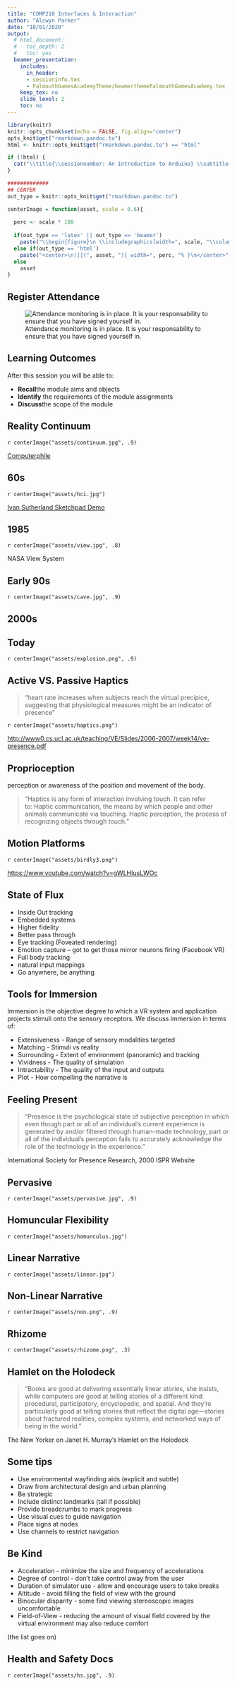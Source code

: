 ```yaml
---
title: "COMP210 Interfaces & Interaction"
author: "Alcwyn Parker"
date: "10/01/2020"
output:
  # html_document:
  #   toc_depth: 2
  #   toc: yes
  beamer_presentation:
    includes:
      in_header:
      - sessioninfo.tex
      - FalmouthGamesAcademyTheme/beamerthemeFalmouthGamesAcademy.tex
    keep_tex: no
    slide_level: 2
    toc: no
---
```


```r
library(knitr)
knitr::opts_chunk$set(echo = FALSE, fig.align="center")
opts_knit$get("rmarkdown.pandoc.to")
html <- knitr::opts_knit$get("rmarkdown.pandoc.to") == "html"
```


```r
if (!html) {
  cat("\\title{\\sessionnumber: An Introduction to Arduino} \\subtitle{\\modulecode: \\moduletitle} \\frame{\\titlepage} ")
}

#############
## CENTER 
out_type = knitr::opts_knit$get("rmarkdown.pandoc.to")

centerImage = function(asset, scale = 0.6){
  
  perc <- scale * 100
  
  if(out_type == 'latex' || out_type == 'beamer')
    paste("\\begin{figure}\n \\includegraphics[width=", scale, "\\columnwidth]{", asset, "}\n \\end{figure}", sep="")
  else if(out_type == 'html')
    paste("<center>\n![](", asset, "){ width=", perc, "% }\n</center>", sep="")
  else
    asset
}
```

## Register Attendance
![Attendance monitoring is in place. It is your responsability to ensure that you have signed yourself in.](assets/tapit.png)

## Learning Outcomes {.build}
After this session you will be able to:

- **Recall**the module aims and objects
- **Identify** the requirements of the module assignments
- **Discuss**the scope of the module

## Reality Continuum

`r centerImage("assets/continuum.jpg", .9)`

[Computerphile](https://www.youtube.com/watch?v=V4qxfFPgqdc)

## 60s

`r centerImage("assets/hci.jpg")`

[Ivan Sutherland Sketchpad Demo](https://youtu.be/6orsmFndx_o?t=698)

## 1985

`r centerImage("assets/view.jpg", .8)`

NASA View System

## Early 90s

`r centerImage("assets/cave.jpg", .9)`

## 2000s


## Today 

`r centerImage("assets/explosion.png", .9)`

## Active VS. Passive Haptics

> “heart rate increases when subjects reach the virtual precipice, suggesting that physiological measures might be an indicator of presence” 

`r centerImage("assets/haptics.png")`

[http://www0.cs.ucl.ac.uk/teaching/VE/Slides/2006-2007/week14/ve-presence.pdf](http://www0.cs.ucl.ac.uk/teaching/VE/Slides/2006-2007/week14/ve-presence.pdf)

## Proprioception

perception or awareness of the position and movement of the body.

> “Haptics is any form of interaction involving touch. It can refer to: Haptic communication, the means by which people and other animals communicate via touching. Haptic perception, the process of recognizing objects through touch."



## Motion Platforms

`r centerImage("assets/birdly3.png")`

[https://www.youtube.com/watch?v=gWLHIusLWOc](https://www.youtube.com/watch?v=gWLHIusLWOc)

## State of Flux

- Inside Out tracking
- Embedded systems
- Higher fidelity
- Better pass through
- Eye tracking (Foveated rendering)
- Emotion capture – got to get those mirror neurons firing (Facebook VR)
- Full body tracking
- natural input mappings 
- Go anywhere, be anything


## Tools for Immersion

Immersion is the objective degree to which a VR system and application projects stimuli onto the sensory receptors. We discuss immersion in terms of:

- Extensiveness - Range of sensory modalities targeted
- Matching - Stimuli vs reality
- Surrounding - Extent of environment (panoramic) and tracking
- Vividness - The quality of simulation
- Intractability - The quality of the input and outputs
- Plot - How compelling the narrative is


## Feeling Present

> “Presence is the psychological state of subjective perception in which even though part or all of an individual’s current experience is generated by and/or filtered through human-made technology, part or all of the individual’s perception fails to accurately acknowledge the role of the technology in the experience.”

International Society for Presence Research, 2000 ISPR Website

## Pervasive

`r centerImage("assets/pervasive.jpg", .9)`

## Homuncular Flexibility

`r centerImage("assets/homunculus.jpg")` 

## Linear Narrative

`r centerImage("assets/linear.jpg")`

## Non-Linear Narrative

`r centerImage("assets/non.png", .9)`

## Rhizome

`r centerImage("assets/rhizome.png", .3)`

## Hamlet on the Holodeck

> “Books are good at delivering essentially linear stories, she insists, while computers are good at telling stories of a different kind: procedural, participatory, encyclopedic, and spatial. And they’re particularly good at telling stories that reflect the digital age—stories about fractured realities, complex systems, and networked ways of being in the world.”

The New Yorker on Janet H. Murray’s Hamlet on the Holodeck

## Some tips

- Use environmental wayfinding aids (explicit and subtle)
- Draw from architectural design and urban planning
- Be strategic
- Include distinct landmarks (tall if possible)
- Provide breadcrumbs to mark progress
- Use visual cues to guide navigation
- Place signs at nodes
- Use channels to restrict navigation

## Be Kind

- Acceleration - minimize the size and frequency of accelerations
- Degree of control - don’t take control away from the user
- Duration of simulator use - allow and encourage users to take breaks
- Altitude - avoid filling the field of view with the ground
- Binocular disparity - some find viewing stereoscopic images uncomfortable
- Field-of-View - reducing the amount of visual field covered by the virtual environment may also reduce comfort

(the list goes on)

## Health and Safety Docs

`r centerImage("assets/hs.jpg", .9)`

